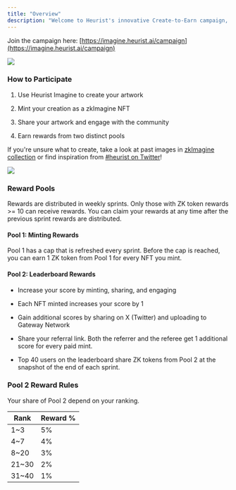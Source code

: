 ```yaml
---
title: "Overview"
description: "Welcome to Heurist's innovative Create-to-Earn campaign, where your creativity is rewarded with ZK Tokens! As a protocol recipient of 2.4M ZK Token airdrop, Heurist is dedicated to giving them away to super-charge community growth."
---
```


Join the campaign here: [https://imagine.heurist.ai/campaign](https://imagine.heurist.ai/campaign)

![](\images\ecosystem\files%2Fv0%2Fb%2Fgitbook-x-prod.appspot.com%2Fo%2Fspaces%252FjKGNlX6gKCqmVXFTJiU4%252Fuploads%252FaT3uE6NafP2SrvdvKMWS%252Fai-to-earn.png)

### How to Participate

1. Use Heurist Imagine to create your artwork

2. Mint your creation as a zkImagine NFT

3. Share your artwork and engage with the community

4. Earn rewards from two distinct pools

If you're unsure what to create, take a look at past images in [zkImagine collection](https://element.market/collections/zkimagine?search%5Btoggles%5D%5B0%5D=ALL) or find inspiration from [#heurist on Twitter](https://x.com/search?q=%23heurist\&src=typed_query)!

![](\images\ecosystem\files%2Fv0%2Fb%2Fgitbook-x-prod.appspot.com%2Fo%2Fspaces%252FjKGNlX6gKCqmVXFTJiU4%252Fuploads%252FmpUBRS5bOd2I0wjEuui6%252Fimage.png)

### Reward Pools

Rewards are distributed in weekly sprints. Only those with ZK token rewards >= 10 can receive rewards. You can claim your rewards at any time after the previous sprint rewards are distributed.

#### Pool 1: Minting Rewards

Pool 1 has a cap that is refreshed every sprint. Before the cap is reached, you can earn 1 ZK token from Pool 1 for every NFT you mint.

#### Pool 2: Leaderboard Rewards

* Increase your score by minting, sharing, and engaging

* Each NFT minted increases your score by 1

* Gain additional scores by sharing on X (Twitter) and uploading to Gateway Network

* Share your referral link. Both the referrer and the referee get 1 additional score for every paid mint.

* Top 40 users on the leaderboard share ZK tokens from Pool 2 at the snapshot of the end of each sprint.

### Pool 2 Reward Rules

Your share of Pool 2 depend on your ranking.

| Rank   | Reward % |
| ------ | -------- |
| 1\~3   | 5%       |
| 4\~7   | 4%       |
| 8\~20  | 3%       |
| 21\~30 | 2%       |
| 31\~40 | 1%       |

